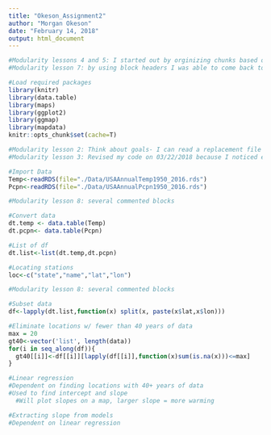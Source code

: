 ```yaml
---
title: "Okeson_Assignment2"
author: "Morgan Okeson"
date: "February 14, 2018"
output: html_document
---
```


<!---Chunk for prep--->
```r
#Modularity lessons 4 and 5: I started out by orginizing chunks based on what I knew I had to do- 1) what I would need for input 2) what I would get an an output, 3) type of code I would need to write.
#Modularity lesson 7: by using block headers I was able to come back to the code I wanted to write later and have an idea of the direction I had planned out. 

#Load required packages
library(knitr)
library(data.table)
library(maps)
library(ggplot2)
library(ggmap)
library(mapdata)
knitr::opts_chunk$set(cache=T)

```

<!---Chunk for loading the data--->
```r
#Modularity lesson 2: Think about goals- I can read a replacement file easily here and won't have to change the code below
#Modularity lesson 3: Revised my code on 03/22/2018 because I noticed errors and found better ways to clean the data

#Import Data
Temp<-readRDS(file="./Data/USAAnnualTemp1950_2016.rds")
Pcpn<-readRDS(file="./Data/USAAnnualPcpn1950_2016.rds")
```

<!---Chunk for cleaning the data--->
```r
#Modularity lesson 8: several commented blocks

#Convert data
dt.temp <- data.table(Temp)
dt.pcpn<- data.table(Pcpn)

#List of df
dt.list<-list(dt.temp,dt.pcpn)

#Locating stations
loc<-c("state","name","lat","lon")
```

<!---Chunk for subsetting the data--->
```r
#Modularity lesson 8: several commented blocks

#Subset data
df<-lapply(dt.list,function(x) split(x, paste(x$lat,x$lon)))

#Eliminate locations w/ fewer than 40 years of data
max = 20
gt40<-vector('list', length(data))
for(i in seq_along(df)){
  gt40[[i]]<-df[[i]][lapply(df[[i]],function(x)sum(is.na(x)))<=max]
}
```

<!---Chunk for Linear Regression--->
```r
#Linear regression
#Dependent on finding locations with 40+ years of data
#Used to find intercept and slope
  #Will plot slopes on a map, larger slope = more warming

```

<!---Chunk for extracting slope--->
```r
#Extracting slope from models
#Dependent on linear regression

```

<!---Chunk for cleaning dataframe--->
```r


```

<!---Chunk for preparing for mapping--->
```r


```

<!---Chunk for Precip Map--->
```r

```

<!---Chunk for Temp Map--->
```r

```